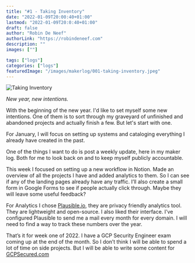 ```yaml
---
title: "#1 - Taking Inventory"
date: "2022-01-09T20:00:40+01:00"
lastmod: "2022-01-09T20:0:40+01:00"
draft: false
author: "Robin De Neef"
authorLink: "https://robindeneef.com"
description: ""
images: [""]

tags: ["logs"]
categories: ["logs"]
featuredImage: "/images/makerlog/001-taking-inventory.jpeg"
---
```


![Taking Inventory](/images/makerlog/001-taking-inventory.jpeg)

_New year, new intentions._

With the beginning of the new year. I'd like to set myself some new intentions. One of them is to sort through my graveyard of unfinished and abandoned projects and actually finish a few. But let's start with one.

For January, I will focus on setting up systems and cataloging everything I already have created in the past.

One of the things I want to do is post a weekly update, here in my maker log. Both for me to look back on and to keep myself publicly accountable.

This week I focused on setting up a new workflow in Notion. Made an overview of all the projects I have and added analytics to them. So I can see if any of the landing pages already have any traffic. I’ll also create a small form in Google Forms to see if people actually click through. Maybe they will leave some useful feedback?

For Analytics I chose [Plausible.io](http://plausible.io?ref=robindeneef.com), they are privacy friendly analytics tool. They are lightweight and open-source. I also liked their interface. I’ve configured Plausible to send me a mail every month for every domain. I will need to find a way to track these numbers over the year.

That’s it for week one of 2022. I have a GCP Security Engineer exam coming up at the end of the month. So I don’t think I will be able to spend a lot of time on side projects. But I will be able to write some content for [GCPSecured.com](http://GCPSecured.com?ref=robindeneef.com)
